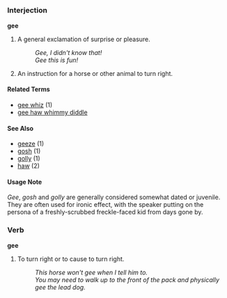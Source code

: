 =={{en}}==

===Interjection===
'''gee'''

# A general exclamation of surprise or pleasure.
#: ''Gee, I didn't know that!''
#: ''Gee this is fun!''
# An instruction for a horse or other animal to turn right.

====Related Terms====
*[[gee whiz]] (1)
*[[gee haw whimmy diddle]]

====See Also====
*[[geeze]] (1)
*[[gosh]] (1)
*[[golly]] (1)
*[[haw]] (2)

====Usage Note====
''Gee'', ''gosh'' and ''golly'' are generally considered somewhat dated or juvenile.  They are often used for ironic effect, with the speaker putting on the persona of a freshly-scrubbed freckle-faced kid from days gone by.

===Verb=== <!-- I'm assuming that the command is primary and the verb senses are derived -->
'''gee'''

# To turn right or to cause to turn right.
#: ''This horse won't gee when I tell him to.''
#: ''You may need to walk up to the front of the pack and physically gee the lead dog.''